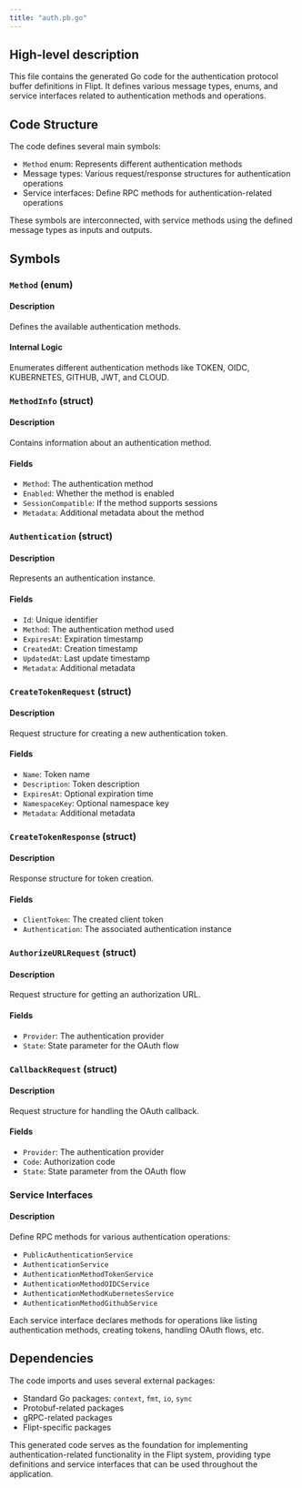 ```yaml
---
title: "auth.pb.go"
---
```


## High-level description
This file contains the generated Go code for the authentication protocol buffer definitions in Flipt. It defines various message types, enums, and service interfaces related to authentication methods and operations.

## Code Structure
The code defines several main symbols:
- `Method` enum: Represents different authentication methods
- Message types: Various request/response structures for authentication operations
- Service interfaces: Define RPC methods for authentication-related operations

These symbols are interconnected, with service methods using the defined message types as inputs and outputs.

## Symbols

### `Method` (enum)
#### Description
Defines the available authentication methods.

#### Internal Logic
Enumerates different authentication methods like TOKEN, OIDC, KUBERNETES, GITHUB, JWT, and CLOUD.

### `MethodInfo` (struct)
#### Description
Contains information about an authentication method.

#### Fields
- `Method`: The authentication method
- `Enabled`: Whether the method is enabled
- `SessionCompatible`: If the method supports sessions
- `Metadata`: Additional metadata about the method

### `Authentication` (struct)
#### Description
Represents an authentication instance.

#### Fields
- `Id`: Unique identifier
- `Method`: The authentication method used
- `ExpiresAt`: Expiration timestamp
- `CreatedAt`: Creation timestamp
- `UpdatedAt`: Last update timestamp
- `Metadata`: Additional metadata

### `CreateTokenRequest` (struct)
#### Description
Request structure for creating a new authentication token.

#### Fields
- `Name`: Token name
- `Description`: Token description
- `ExpiresAt`: Optional expiration time
- `NamespaceKey`: Optional namespace key
- `Metadata`: Additional metadata

### `CreateTokenResponse` (struct)
#### Description
Response structure for token creation.

#### Fields
- `ClientToken`: The created client token
- `Authentication`: The associated authentication instance

### `AuthorizeURLRequest` (struct)
#### Description
Request structure for getting an authorization URL.

#### Fields
- `Provider`: The authentication provider
- `State`: State parameter for the OAuth flow

### `CallbackRequest` (struct)
#### Description
Request structure for handling the OAuth callback.

#### Fields
- `Provider`: The authentication provider
- `Code`: Authorization code
- `State`: State parameter from the OAuth flow

### Service Interfaces
#### Description
Define RPC methods for various authentication operations:
- `PublicAuthenticationService`
- `AuthenticationService`
- `AuthenticationMethodTokenService`
- `AuthenticationMethodOIDCService`
- `AuthenticationMethodKubernetesService`
- `AuthenticationMethodGithubService`

Each service interface declares methods for operations like listing authentication methods, creating tokens, handling OAuth flows, etc.

## Dependencies
The code imports and uses several external packages:
- Standard Go packages: `context`, `fmt`, `io`, `sync`
- Protobuf-related packages
- gRPC-related packages
- Flipt-specific packages

This generated code serves as the foundation for implementing authentication-related functionality in the Flipt system, providing type definitions and service interfaces that can be used throughout the application.